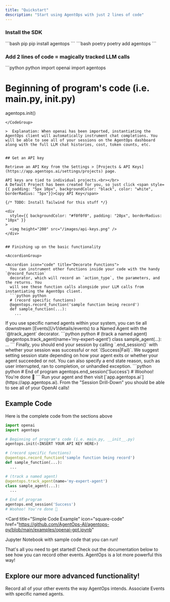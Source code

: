 ```yaml
---
title: "Quickstart"
description: "Start using AgentOps with just 2 lines of code"
---
```


### Install the SDK

<CodeGroup>
```bash pip 
pip install agentops
```
```bash poetry
poetry add agentops
```
</CodeGroup>

### Add 2 lines of code = magically tracked LLM calls

<CodeGroup>
```python python
import openai
import agentops

# Beginning of program's code (i.e. main.py, __init__.py)

agentops.init(<INSERT YOUR API KEY HERE>)
```
</CodeGroup>

>  Explanation: When openai has been imported, instantiating the AgentOps client will automatically instrument chat completions. You will be able to see all of your sessions on the AgentOps dashboard along with the full LLM chat histories, cost, token counts, etc.


## Get an API key

Retrieve an API Key from the Settings > [Projects & API Keys](https://app.agentops.ai/settings/projects) page.

API keys are tied to individual projects.<br></br>
A Default Project has been created for you, so just click <span style={{ padding: "5px 10px", backgroundColor: "black", color: "white", borderRadius: "5px"}}>Copy API Key</span>

{/* TODO: Install Tailwind for this stuff */}

<div
  style={{ backgroundColor: "#f0f0f0", padding: "20px", borderRadius: "10px" }}
>
  <img height="200" src="/images/api-keys.png" />
</div>


## Finishing up on the basic functionality

<AccordionGroup>

<Accordion icon="code" title="Decorate Functions">
  You can instrument other functions inside your code with the handy `@record_function`
  decorator, which will record an `action_type`, the parameters, and the returns. You
  will see these function calls alongside your LLM calls from instantiating the AgentOps client.
  ```python python
  # (record specific functions)
  @agentops.record_function('sample function being record')
  def sample_function(...):
    ...
```

</Accordion>
<Accordion icon="robot" title="Track Agents">
  If you use specific named agents within your system, you can tie all downstream [Events](/v1/details/events) to a
  Named Agent with the `@track_agent` decorator.
  ```python python
  # (track a named agent)
  @agentops.track_agent(name='my-expert-agent')
  class sample_agent(...):
    ...
```

</Accordion>
<Accordion icon="stop" title="Ending Your Session">
  Finally, you should end your session by calling `.end_session()` with whether your session 
  was successful or not `(Success|Fail)`. We suggest setting session state depending on how 
  your agent exits or whether your agent succeeded or not. You can also specify a end state reason,
  such as user interrupted, ran to completion, or unhandled exception.
  ```python python
  # End of program
  agentops.end_session('Success')
  # Woohoo! You're done 🎉
  ```
</Accordion>
<Accordion icon="browser" title="Check out your dashboard">
  Run your agent and then visit [`app.agentops.ai`](https://app.agentops.ai). 
  From the "Session Drill-Down" you should be able to see all of your OpenAI calls! 
</Accordion>
</AccordionGroup>

## Example Code

Here is the complete code from the sections above

```python python
import openai
import agentops

# Beginning of program's code (i.e. main.py, __init__.py)
agentops.init(<INSERT YOUR API KEY HERE>)

# (record specific functions)
@agentops.record_function('sample function being record')
def sample_function(...):
  ...

# (track a named agent)
@agentops.track_agent(name='my-expert-agent')
class sample_agent(...):
  ...

# End of program
agentops.end_session('Success')
# Woohoo! You're done 🎉
```

<Card
  title="Simple Code Example"
  icon="square-code"
  href="https://github.com/AgentOps-AI/agentops-py/blob/main/examples/openai-gpt.ipynb"
>
  Jupyter Notebook with sample code that you can run!
</Card>

That's all you need to get started! Check out the documentation below to see how you can record other events. AgentOps is a lot more powerful this way!

## Explore our more advanced functionality!

<CardGroup cols={2}>
  <Card
    title="Recording Events"
    icon="square-code"
    href="/v1/details/recording-events"
  >
    Record all of your other events the way AgentOps intends.
  </Card>
  <Card title="Tracking Agents" icon="robot" href="/v1/details/tracking-agents">
    Associate Events with specific named agents.
  </Card>
</CardGroup>